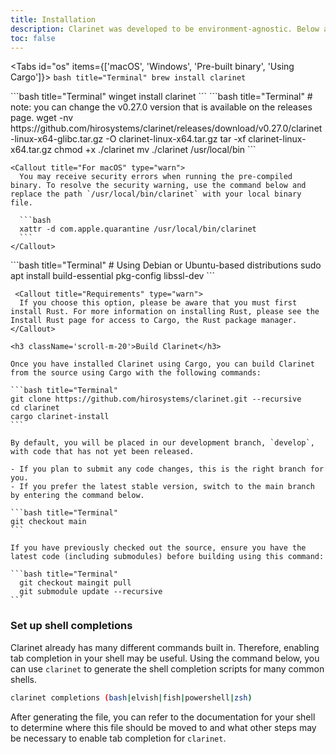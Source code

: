 ```yaml
---
title: Installation
description: Clarinet was developed to be environment-agnostic. Below are the different ways to install and build Clarinet on your machine.
toc: false
---
```


<Tabs id="os" items={['macOS', 'Windows', 'Pre-built binary', 'Using Cargo']}>
  <Tab value="macOS">
    ```bash title="Terminal"
    brew install clarinet
    ```
  </Tab>
  
  <Tab value="Windows">
    ```bash title="Terminal"
    winget install clarinet
    ```
  </Tab>

  <Tab value="Pre-built binary">
    ```bash title="Terminal"
    # note: you can change the v0.27.0 version that is available on the releases page.
    wget -nv https://github.com/hirosystems/clarinet/releases/download/v0.27.0/clarinet-linux-x64-glibc.tar.gz -O clarinet-linux-x64.tar.gz
    tar -xf clarinet-linux-x64.tar.gz
    chmod +x ./clarinet
    mv ./clarinet /usr/local/bin
    ```

    <Callout title="For macOS" type="warn">
      You may receive security errors when running the pre-compiled binary. To resolve the security warning, use the command below and replace the path `/usr/local/bin/clarinet` with your local binary file.

      ```bash
      xattr -d com.apple.quarantine /usr/local/bin/clarinet
      ```
    </Callout>
  </Tab>

  <Tab value="Using Cargo">    
    ```bash title="Terminal"
    # Using Debian or Ubuntu-based distributions
    sudo apt install build-essential pkg-config libssl-dev
    ```

     <Callout title="Requirements" type="warn">
      If you choose this option, please be aware that you must first install Rust. For more information on installing Rust, please see the Install Rust page for access to Cargo, the Rust package manager.
    </Callout>

    <h3 className='scroll-m-20'>Build Clarinet</h3>

    Once you have installed Clarinet using Cargo, you can build Clarinet from the source using Cargo with the following commands:

    ```bash title="Terminal"
    git clone https://github.com/hirosystems/clarinet.git --recursive
    cd clarinet
    cargo clarinet-install
    ```

    By default, you will be placed in our development branch, `develop`, with code that has not yet been released.

    - If you plan to submit any code changes, this is the right branch for you.
    - If you prefer the latest stable version, switch to the main branch by entering the command below.

    ```bash title="Terminal"
    git checkout main
    ```

    If you have previously checked out the source, ensure you have the latest code (including submodules) before building using this command:

    ```bash title="Terminal"
      git checkout maingit pull
      git submodule update --recursive
    ```
  </Tab>
</Tabs>

### Set up shell completions

Clarinet already has many different commands built in. Therefore, enabling tab completion in your shell may be useful. Using the command below, you can use `clarinet` to generate the shell completion scripts for many common shells.

```bash title="Terminal"
clarinet completions (bash|elvish|fish|powershell|zsh)
```

After generating the file, you can refer to the documentation for your shell to determine where this file should be moved to and what other steps may be necessary to enable tab completion for `clarinet`.
